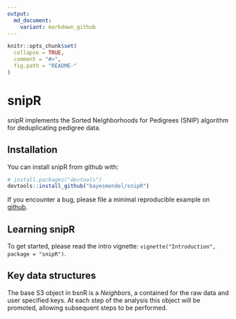 ```yaml
---
output: 
  md_document:
    variant: markdown_github
---
```


<!-- README.md is generated from README.Rmd. Please edit that file -->

```r
knitr::opts_chunk$set(
  collapse = TRUE,
  comment = "#>",
  fig.path = "README-"
)
```

# snipR

snipR implements the Sorted NeIghborhoods for Pedigrees (SNIP) algorithm for deduplicating pedigree data.

## Installation

You can install snipR from github with:

```r
# install.packages("devtools")
devtools::install_github("bayesmendel/snipR")
```

If you encounter a bug, please file a minimal reproducible example on [github](https://github.com/bayesmendel/snipR/issues). 

## Learning snipR

To get started, please read the intro vignette: `vignette("Introduction", package = "snipR")`. 

## Key data structures

The base S3 object in bsnR is a _Neighbors_, a contained for the raw data and user specified keys. At each step of the analysis this object will be promoted, allowing subsequent steps to be performed. 
